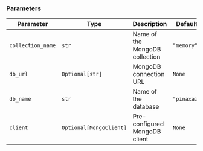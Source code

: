 ### Parameters

| Parameter | Type | Description | Default |
|-----------|------|-------------|---------|
| `collection_name` | `str` | Name of the MongoDB collection | `"memory"` |
| `db_url` | `Optional[str]` | MongoDB connection URL | `None` |
| `db_name` | `str` | Name of the database | `"pinaxai"` |
| `client` | `Optional[MongoClient]` | Pre-configured MongoDB client | `None` |